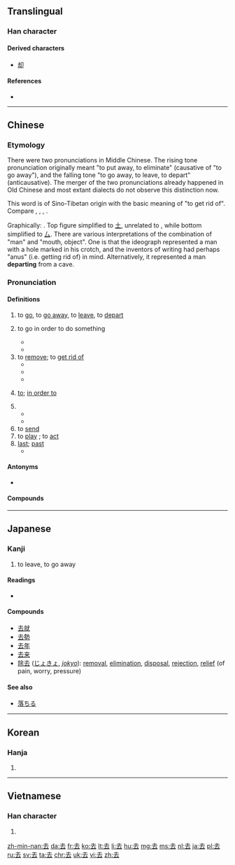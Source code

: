 ==Translingual==
{{stroke order|type=animate}}

===Han character===
{{Han char|rn=28|rad=厶|as=03|sn=5|four=4073<sub>1</sub>|canj=土戈 (GI)|ids=⿱[[土]][[厶]]}}

====Derived characters====
* [[却]]

====References====
* {{Han ref|kx=0164.100|dkj=03070|dj=0372.070|hdz=10384.080|uh=53BB|ud=21435|bh=A568|bd=42344}}

----

==Chinese==
{{zh-hanzi-box|[[去]]}}

===Etymology===
There were two pronunciations in Middle Chinese. The rising tone pronunciation originally meant "to put away, to eliminate" (causative of "to go away"), and the falling tone "to go away, to leave, to depart" (anticausative). The merger of the two pronunciations already happened in Old Chinese and most extant dialects do not observe this distinction now.

This word is of Sino-Tibetan origin with the basic meaning of "to get rid of". Compare {{etyl|bo|-}} {{m|bo|སྐྱག་པ||to spend, to lay out; dung, excrement}}, {{m|bo|རྐྱག||dirt, excrement}}, {{etyl|my|-}} {{m|my|ကျ||to fall, to become low}}, {{m|my|ချ||to put down, to bring down, to lower}}.

Graphically: {{Han compound|大|t1=man|口|t2=mouth, object|ls=ic}}. Top figure simplified to [[土]], unrelated to {{term|士||scholar, gentleman|sc=Hani}}, while bottom simplified to [[厶]]. There are various interpretations of the combination of "man" and "mouth, object". One is that the ideograph represented a man with a hole marked in his crotch, and the inventors of writing had perhaps "anus" (i.e. getting rid of) in mind. Alternatively, it represented a man '''departing''' from a cave.

===Pronunciation===
{{zh-pron
|m=qù
|c=heoi3
|h=pfs=hi
|mn=khì/khù
|w=2qi,2qy
|mc=y
|oc=y
|ma=y
|cat=v,a
}}

====Definitions====
{{zh-verb}}

# to [[go]], to [[go away]], to [[leave]], to [[depart]]
#: {{zh-usex|你 去 哪兒{r}？|Where are you going?|link=yes}}
# {{context|before or after a verb|lang=zh}}  to go in order to do something
#* {{zh-usex|他 到 辦公室 去 請假。|He went to the office to ask for leave.|link=y}}
#* {{zh-usex|他 去 釣魚 了，而 沒 去 打 網球。|He went fishing instead of playing tennis.|link=y}}
# to [[remove]]; to [[get rid of]]
#* {{zh-usex|去掉|to remove|link=y}}
#* {{zh-usex|脱去|to throw off|link=y}}
#* {{zh-usex|拆去|to remove, to take off|link=y}} 
# {{context|between two verbs|lang=zh}} [[to]]; [[in order to]]
# {{n-g|(used after a verb of motion to indicates movement away from the speaker)}}
#* {{zh-usex|下去|to go down ( compare {{zh-l|下來/下来|to come down}} )|link=y}}
#* {{zh-usex|送 去|to send away|link=y}}
# to [[send]]
# to [[play]] {{qualifier|a part, a character}}; to [[act]]
# [[last]]; [[past]]
#* {{zh-usex|去年|last year|link=y}}

====Antonyms====
* {{zh-l|來/来|to come, next}}

====Compounds====
{{der3
| {{zh-l|去年}}
| {{zh-l|去病}}
| {{zh-l|去處/去处|qùchù}}
| {{zh-l|去粗取精}}
| {{zh-l|去掉}}
| {{zh-l|去根}}
| {{zh-l|去寒}}
| {{zh-l|去火}}
| {{zh-l|去留}}
| {{zh-l|去路|qùlù}}
| {{zh-l|去你的|qù nǐ de}}
| {{zh-l|去年|qùnián}}
| {{zh-l|去任}}
| {{zh-l|去聲/去声}}
| {{zh-l|去世|qùshì}}
| {{zh-l|去暑}}
| {{zh-l|去偽存真/去伪存真}}
| {{zh-l|去污}}
| {{zh-l|去向}}
| {{zh-l|去雜去劣/去杂去劣}}
| {{zh-l|去職/去职}}
}}

{{zh-cat|Beginning}}

----

==Japanese==

===Kanji===
{{ja-kanji|grade=3|rs=厶03}}
# to leave, to go away

====Readings====
* {{ja-readings|on=[[きょ]] (kyo), [[こ]] (ko)|kun=[[さる]] (saru), [[いぬ]] (inu) }}

====Compounds====
* [[去就]]
* [[去勢]]
* [[去年]]
* [[去来]]
* [[除去]] ([[じょきょ]], ''[[jokyo]]''): [[removal]], [[elimination]], [[disposal]], [[rejection]], [[relief]] (of pain, worry, pressure)

====See also====
* [[落ちる]]

----

==Korean==

===Hanja===
{{ko-hanja|hangeul=거|rv=geo|mr=kŏ}}

# {{defn|lang=ko|sort=厶03}}

----

==Vietnamese==

===Han character===
{{vi-hantu|[[khứ]], [[khử]]|rs=厶03}}

# {{defn|lang=vi|sort=厶03}}

[[zh-min-nan:去]]
[[da:去]]
[[fr:去]]
[[ko:去]]
[[lt:去]]
[[li:去]]
[[hu:去]]
[[mg:去]]
[[ms:去]]
[[nl:去]]
[[ja:去]]
[[pl:去]]
[[ru:去]]
[[sv:去]]
[[ta:去]]
[[chr:去]]
[[uk:去]]
[[vi:去]]
[[zh:去]]
